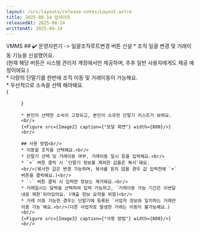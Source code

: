 ```yaml
---
layout: /src/layouts/release-notes/Layout.astro
title: 2025-08-14 업데이트
releasedAt: 2025-08-14
writtenAt: 2025-08-14
---
```



<Frame>
    <Badge style={'web'}>VMMS</Badge>
    ## ✔️ 운영자판기 -> 일괄조직루트변경 버튼 신설
    * 조직 일괄 변경 및 거래이동 기능을 신설했어요.<br/>(현재 해당 버튼은 시스템 관리자 계정에서만 제공하며, 추후 일반 사용자에게도 제공 예정이에요.)<br/>
    * 다량의 단말기를 한번에 조직 이동 및 거래이동이 가능해요.<br/>
    * 우선적으로 소속을 선택 해야해요.<br/>
    {<Figure src={Image1} caption={"일괄조직루트이동 버튼"} width={800}/>}<br/>

    * 본인이 선택한 소속이 고정되고, 본인이 소유한 단말기 리스트가 보여요.<br/>
    {<Figure src={Image2} caption={"모달 화면"} width={800}/>}<br/>

    ## 사용 방법<br/>
    * 이동할 조직을 선택해요.<br/>
    * 단말기 선택 및 거래이동 여부, 거래이동 일시 등을 입력해요.<br/>
    * `+` 버튼 클릭 시 `단말기 정보를 제외한 값들은 복사`돼요.
    <br/>(복사한 값은 변경 가능하며, 복사를 원치 않을 경우 값 입력전에 `+` 버튼을 클릭해요.)<br/>
    * `-` 버튼 클릭 시 입력한 정보는 제거돼요.<br/>
    * 거래일시는 달력을 선택하여 입력 가능하고, `거래이동 가능 기간은 이번달 내로 제한`되어있어요. (매출 정보 요약을 위함)<br/>
    * 거래 이동 가능한 경우는 단말기에 등록된 `사업자 정보와 일치하는 거래만 이동 가능`해요.<br/>(다른 사업자로 발생한 거래는 이동이 불가능해요.)<br/>
    {<Figure src={Image3} caption={"사용 방법"} width={800}/>}<br/>
</Frame>
